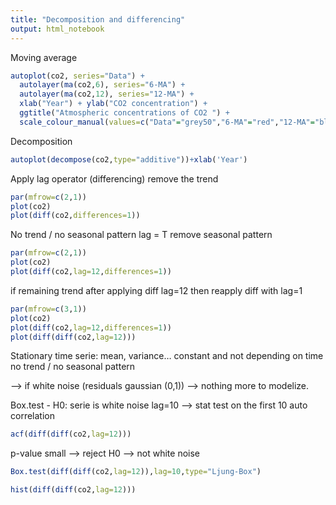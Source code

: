 ```yaml
---
title: "Decomposition and differencing"
output: html_notebook
---
```


Moving average
```r
autoplot(co2, series="Data") +
  autolayer(ma(co2,6), series="6-MA") +
  autolayer(ma(co2,12), series="12-MA") +
  xlab("Year") + ylab("CO2 concentration") +
  ggtitle("Atmospheric concentrations of CO2 ") +
  scale_colour_manual(values=c("Data"="grey50","6-MA"="red","12-MA"="blue"),breaks=c("Data","6-MA","12-MA"))
```

Decomposition
```r
autoplot(decompose(co2,type="additive"))+xlab('Year')
```

Apply lag operator (differencing) 
remove the trend 
```r
par(mfrow=c(2,1))
plot(co2)
plot(diff(co2,differences=1))
```

No trend / no seasonal pattern
lag = T remove seasonal pattern
```r
par(mfrow=c(2,1))
plot(co2)
plot(diff(co2,lag=12,differences=1))
```


if remaining trend after applying diff lag=12 then reapply diff with lag=1
```r
par(mfrow=c(3,1))
plot(co2)
plot(diff(co2,lag=12,differences=1))
plot(diff(diff(co2,lag=12)))
```

Stationary time serie: 
mean, variance... constant and not depending on time
no trend / no seasonal pattern

--> if white noise (residuals gaussian (0,1)) --> nothing more to modelize.

Box.test - H0: serie is white noise
lag=10 --> stat test on the first 10 auto correlation

```r
acf(diff(diff(co2,lag=12)))
```

p-value small --> reject H0 --> not white noise

```r
Box.test(diff(diff(co2,lag=12)),lag=10,type="Ljung-Box")

hist(diff(diff(co2,lag=12)))
```


